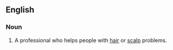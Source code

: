 ==English==

===Noun===
{{en-noun}}

# A professional who helps people with [[hair]] or [[scalp]] problems.